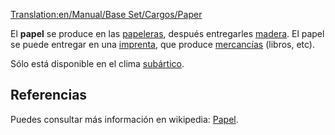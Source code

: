 [[Translation:en/Manual/Base Set/Cargos/Paper]]

{{es/Carga| carga  = Papel
| imagen =en/Paper.png| producida =[[es/Manual/Base Set/Industries/Papelera|Papelera]]
| aceptada  =[[es/Manual/Base Set/Industries/Imprenta|Imprenta]]
}}
El '''papel''' se produce en las [[es/Manual/Base Set/Industries/Papelera|papeleras]], después entregarles [[es/Manual/Base Set/Cargos/Madera|madera]]. El papel se puede entregar en una [[es/Manual/Base Set/Industries/Imprenta|imprenta]], que produce [[es/Manual/Base Set/Cargos/Mercancías|mercancías]] (libros, etc).

Sólo está disponible en el clima [[es/Manual/Clima|subártico]].


==Referencias==
Puedes consultar más información en wikipedia: [https://www.wikipedia.org/wiki/es:papel Papel].
